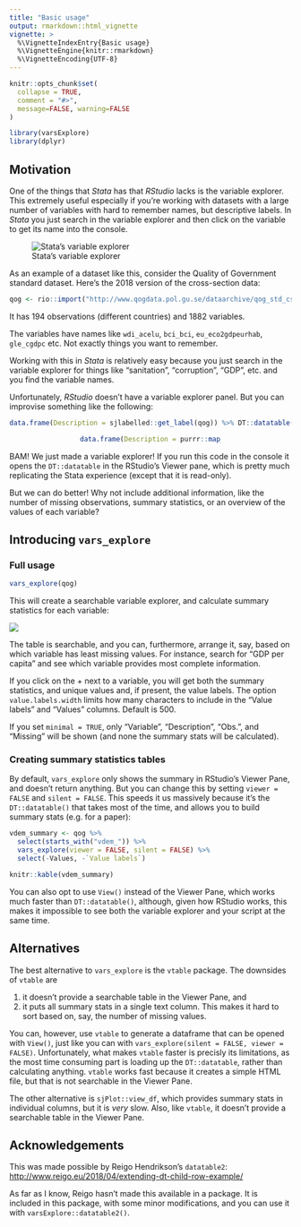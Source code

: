 ```yaml
---
title: "Basic usage"
output: rmarkdown::html_vignette
vignette: >
  %\VignetteIndexEntry{Basic usage}
  %\VignetteEngine{knitr::rmarkdown}
  %\VignetteEncoding{UTF-8}
---
```


```r
knitr::opts_chunk$set(
  collapse = TRUE,
  comment = "#>",
  message=FALSE, warning=FALSE
)
```

```r
library(varsExplore)
library(dplyr)
```

## Motivation

One of the things that _Stata_ has that _RStudio_ lacks is the variable explorer. This extremely useful especially if you're working with datasets with a large number of variables with hard to remember names, but descriptive labels. In _Stata_ you just search in the variable explorer and then click on the variable to get its name into the console. 

<div style = "margin: auto">

![Stata's variable explorer](stata-vars-explorer.png)

</div>

As an example of a dataset like this, consider the Quality of Government standard dataset. Here's the 2018 version of the cross-section data:

```r
qog <- rio::import("http://www.qogdata.pol.gu.se/dataarchive/qog_std_cs_jan18.dta")
```

It has 194 observations (different countries) and 1882 variables.

The variables have names like `wdi_acelu`, `bci_bci`, `eu_eco2gdpeurhab`, `gle_cgdpc` etc. Not exactly things you want to remember.

Working with this in _Stata_ is relatively easy because you just search in the variable explorer for things like "sanitation", "corruption", "GDP", etc. and you find the variable names.

Unfortunately, _RStudio_ doesn't have a variable explorer panel. But you can improvise something like the following:

```r
data.frame(Description = sjlabelled::get_label(qog)) %>% DT::datatable()
```

<div style = "width:50%; height:auto; margin: auto;">

```r
data.frame(Description = purrr::map_chr(qog, ~attr(.x, "label"))) %>% DT::datatable()
```

</div>

BAM! We just made a variable explorer! If you run this code in the console it opens the `DT::datatable` in the RStudio's Viewer pane, which is pretty much replicating the Stata experience (except that it is read-only).

But we can do better! Why not include additional information, like the number of missing observations, summary statistics, or an overview of the values of each variable?

## Introducing `vars_explore`

### Full usage

```r
vars_explore(qog)
```

This will create a searchable variable explorer, and calculate summary statistics for each variable:

![](https://raw.githubusercontent.com/vladtarko/varsExplore/master/vignettes/vars_explore_large.gif)

The table is searchable, and you can, furthermore, arrange it, say, based on which variable has least missing values. For instance, search for "GDP per capita" and see which variable provides most complete information.

If you click on the + next to a variable, you will get both the summary statistics, and unique values and, if present, the value labels. The option `value.labels.width` limits how many characters to include in the "Value
labels" and "Values" columns. Default is 500.

If you set `minimal = TRUE`, only "Variable", "Description", "Obs.", and "Missing" will be shown (and none the summary stats will be calculated).

### Creating summary statistics tables

By default, `vars_explore` only shows the summary in RStudio's Viewer Pane, and doesn't return anything. But you can change this by setting `viewer = FALSE` and `silent = FALSE`. This speeds it us massively because it's the `DT::datatable()` that takes most of the time, and allows you to build summary stats (e.g. for a paper):

```r
vdem_summary <- qog %>% 
  select(starts_with("vdem_")) %>%
  vars_explore(viewer = FALSE, silent = FALSE) %>% 
  select(-Values, -`Value labels`)

knitr::kable(vdem_summary)
```

You can also opt to use `View()` instead of the Viewer Pane, which works much faster than `DT::datatable()`, although, given how RStudio works, this makes it impossible to see both the variable explorer and your script at the same time.

## Alternatives

The best alternative to `vars_explore` is the `vtable` package. The downsides of `vtable` are 

(1) it doesn't provide a searchable table in the Viewer Pane, and 
(2) it puts all summary stats in a single text column. This makes it hard to sort based on, say, the number of missing values. 

You can, however, use `vtable` to generate a dataframe that can be opened with `View()`, just like you can with `vars_explore(silent = FALSE, viewer = FALSE)`. Unfortunately, what makes `vtable` faster is precisly its limitations, as the most time consuming part is loading up the `DT::datatable`, rather than calculating anything. `vtable` works fast because it creates a simple HTML file, but that is not searchable in the Viewer Pane.

The other alternative is `sjPlot::view_df`, which provides summary stats in individual columns, but it is _very_ slow. Also, like `vtable`, it doesn't provide a searchable table in the Viewer Pane. 

## Acknowledgements

This was made possible by Reigo Hendrikson's `datatable2`:  <http://www.reigo.eu/2018/04/extending-dt-child-row-example/>

As far as I know, Reigo hasn't made this available in a package. It is included in this package, with some minor modifications, and you can use it with `varsExplore::datatable2()`. 
